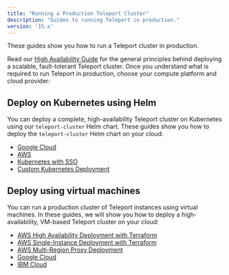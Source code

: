 ```yaml
---
title: "Running a Production Teleport Cluster"
description: "Guides to running Teleport in production."
version: '15.x'
---
```


These guides show you how to run a Teleport cluster in production.

Read our [High Availability Guide](/docs/deploy-a-cluster/high-availability) for the general
principles behind deploying a scalable, fault-tolerant Teleport cluster. Once
you understand what is required to run Teleport in production, choose your
compute platform and cloud provider:

## Deploy on Kubernetes using Helm

You can deploy a complete, high-availability Teleport cluster on Kubernetes
using our `teleport-cluster` Helm chart. These guides show you how to deploy the
`teleport-cluster` Helm chart on your cloud:

- [Google Cloud](/docs/deploy-a-cluster/helm-deployments/gcp)
- [AWS](/docs/deploy-a-cluster/helm-deployments/aws)
- [Kubernetes with SSO](/docs/deploy-a-cluster/helm-deployments/kubernetes-cluster)
- [Custom Kubernetes Deployment](/docs/deploy-a-cluster/helm-deployments/custom)

## Deploy using virtual machines

You can run a production cluster of Teleport instances using virtual machines.
In these guides, we will show you how to deploy a high-availability, VM-based
Teleport cluster on your cloud:

- [AWS High Availability Deployment with Terraform](/docs/deploy-a-cluster/deployments/aws-ha-autoscale-cluster-terraform)
- [AWS Single-Instance Deployment with Terraform](/docs/deploy-a-cluster/deployments/aws-starter-cluster-terraform)
- [AWS Multi-Region Proxy Deployment](/docs/deploy-a-cluster/deployments/aws-gslb-proxy-peering-ha-deployment)
- [Google Cloud](/docs/deploy-a-cluster/deployments/gcp)
- [IBM Cloud](/docs/deploy-a-cluster/deployments/ibm)
